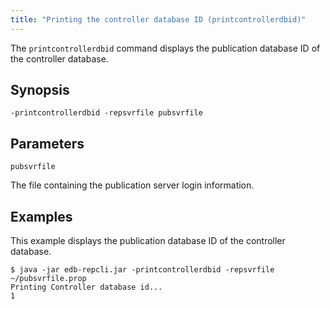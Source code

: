 ```yaml
---
title: "Printing the controller database ID (printcontrollerdbid)"
---
```


<div id="printing_controller_db_id" class="registered_link"></div>

The `printcontrollerdbid` command displays the publication database ID of the controller database.

## Synopsis

`-printcontrollerdbid -repsvrfile pubsvrfile`

## Parameters

`pubsvrfile`

The file containing the publication server login information.

## Examples

This example displays the publication database ID of the controller database.

```shell
$ java -jar edb-repcli.jar -printcontrollerdbid -repsvrfile ~/pubsvrfile.prop
Printing Controller database id...
1
```
